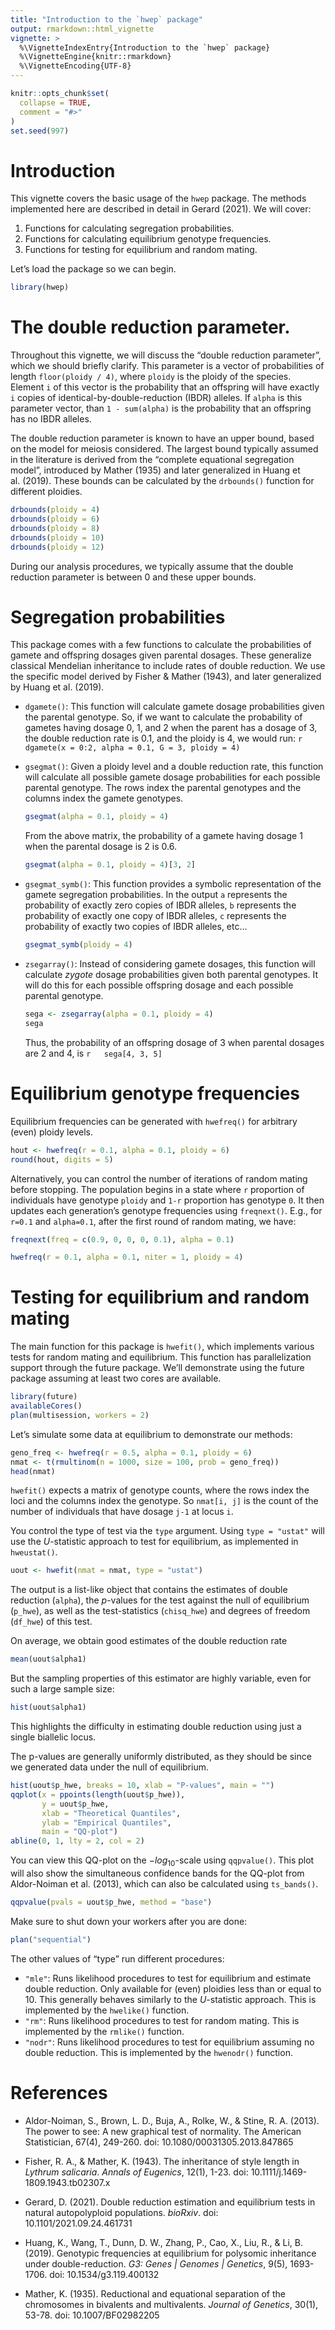 ```yaml
---
title: "Introduction to the `hwep` package"
output: rmarkdown::html_vignette
vignette: >
  %\VignetteIndexEntry{Introduction to the `hwep` package}
  %\VignetteEngine{knitr::rmarkdown}
  %\VignetteEncoding{UTF-8}
---
```


```r
knitr::opts_chunk$set(
  collapse = TRUE,
  comment = "#>"
)
set.seed(997)
```

# Introduction

This vignette covers the basic usage of the `hwep` package. The methods implemented here are described in detail in Gerard (2021). We will cover:

1. Functions for calculating segregation probabilities.
2. Functions for calculating equilibrium genotype frequencies.
3. Functions for testing for equilibrium and random mating.

Let's load the package so we can begin.

```r
library(hwep)
```

# The double reduction parameter. 

Throughout this vignette, we will discuss the "double reduction parameter", which we should briefly clarify. This parameter is a vector of probabilities of length `floor(ploidy / 4)`, where `ploidy` is the ploidy of the species. Element `i` of this vector is the probability that an offspring will have exactly `i` copies of identical-by-double-reduction (IBDR) alleles. If `alpha` is this parameter vector, than `1 - sum(alpha)` is the probability that an offspring has no IBDR alleles. 

The double reduction parameter is known to have an upper bound, based on the model for meiosis considered. The largest bound typically assumed in the literature is derived from the "complete equational segregation model", introduced by Mather (1935) and later generalized in Huang et al. (2019). These bounds can be calculated by the `drbounds()` function for different ploidies.

```r
drbounds(ploidy = 4)
drbounds(ploidy = 6)
drbounds(ploidy = 8)
drbounds(ploidy = 10)
drbounds(ploidy = 12)
```

During our analysis procedures, we typically assume that the double reduction parameter is between 0 and these upper bounds.

# Segregation probabilities

This package comes with a few functions to calculate the probabilities of gamete and offspring dosages given parental dosages. These generalize classical Mendelian inheritance to include rates of double reduction. We use the specific model derived by Fisher & Mather (1943), and later generalized by Huang et al. (2019).

- `dgamete()`: This function will calculate gamete dosage probabilities given the parental genotype. So, if we want to calculate the probability of gametes having dosage 0, 1, and 2 when the parent has a dosage of 3, the double reduction rate is 0.1, and the ploidy is 4, we would run:
    ```r
    dgamete(x = 0:2, alpha = 0.1, G = 3, ploidy = 4)
    ```

- `gsegmat()`: Given a ploidy level and a double reduction rate, this function will calculate all possible gamete dosage probabilities for each possible parental genotype. The rows index the parental genotypes and the columns index the gamete genotypes.

    ```r
    gsegmat(alpha = 0.1, ploidy = 4)
    ```

    From the above matrix, the probability of a gamete having dosage 1 when the parental dosage is 2 is 0.6.
    
    ```r
    gsegmat(alpha = 0.1, ploidy = 4)[3, 2]
    ```

- `gsegmat_symb()`: This function provides a symbolic representation of the gamete segregation probabilities. In the output `a` represents the probability of exactly zero copies of IBDR alleles, `b` represents the probability of exactly one copy of IBDR alleles, `c` represents the probability of exactly two copies of IBDR alleles, etc...

    ```r
    gsegmat_symb(ploidy = 4)
    ```

- `zsegarray()`: Instead of considering gamete dosages, this function will calculate *zygote* dosage probabilities given both parental genotypes. It will do this for each possible offspring dosage and each possible parental genotype.

    ```r
    sega <- zsegarray(alpha = 0.1, ploidy = 4)
    sega
    ```
Thus, the probability of an offspring dosage of 3 when parental dosages are 2 and 4, is
    ```r
    sega[4, 3, 5]
    ```

# Equilibrium genotype frequencies

Equilibrium frequencies can be generated with `hwefreq()` for arbitrary (even) ploidy levels. 

```r
hout <- hwefreq(r = 0.1, alpha = 0.1, ploidy = 6)
round(hout, digits = 5)
```

Alternatively, you can control the number of iterations of random mating before stopping. The population begins in a state where `r` proportion of individuals have genotype `ploidy` and `1-r` proportion has genotype `0`. It then updates each generation's genotype frequencies using `freqnext()`. E.g., for `r=0.1` and `alpha=0.1`, after the first round of random mating, we have:

```r
freqnext(freq = c(0.9, 0, 0, 0, 0.1), alpha = 0.1)
```

```r
hwefreq(r = 0.1, alpha = 0.1, niter = 1, ploidy = 4)
```

# Testing for equilibrium and random mating

The main function for this package is `hwefit()`, which implements various tests for random mating and equilibrium. This function has parallelization support through the future package. We'll demonstrate using the future package assuming at least two cores are available.

```r
library(future)
availableCores()
plan(multisession, workers = 2)
```

Let's simulate some data at equilibrium to demonstrate our methods:
```r
geno_freq <- hwefreq(r = 0.5, alpha = 0.1, ploidy = 6)
nmat <- t(rmultinom(n = 1000, size = 100, prob = geno_freq))
head(nmat)
```

`hwefit()` expects a matrix of genotype counts, where the rows index the loci and the columns index the genotype. So `nmat[i, j]` is the count of the number of individuals that have dosage `j-1` at locus `i`.

You control the type of test via the `type` argument. Using `type = "ustat"` will use the $U$-statistic approach to test for equilibrium, as implemented in `hweustat()`.

```r
uout <- hwefit(nmat = nmat, type = "ustat")
```

The output is a list-like object that contains the estimates of double reduction (`alpha`), the $p$-values for the test against the null of equilibrium (`p_hwe`), as well as the test-statistics (`chisq_hwe`) and degrees of freedom (`df_hwe`) of this test.

On average, we obtain good estimates of the double reduction rate
```r
mean(uout$alpha1)
```
But the sampling properties of this estimator are highly variable, even for such a large sample size:
```r
hist(uout$alpha1)
```

This highlights the difficulty in estimating double reduction using just a single biallelic locus.

The p-values are generally uniformly distributed, as they should be since we generated data under the null of equilibrium.
```r
hist(uout$p_hwe, breaks = 10, xlab = "P-values", main = "")
qqplot(x = ppoints(length(uout$p_hwe)), 
       y = uout$p_hwe, 
       xlab = "Theoretical Quantiles",
       ylab = "Empirical Quantiles",
       main = "QQ-plot")
abline(0, 1, lty = 2, col = 2)
```

You can view this QQ-plot on the $-log_{10}$-scale using `qqpvalue()`. This plot will also show the simultaneous confidence bands for the QQ-plot from Aldor-Noiman et al. (2013), which can also be calculated using `ts_bands()`.
```r
qqpvalue(pvals = uout$p_hwe, method = "base")
```


Make sure to shut down your workers after you are done:
```r
plan("sequential")
```

The other values of "type" run different procedures:

- `"mle"`: Runs likelihood procedures to test for equilibrium and estimate double reduction. Only available for (even) ploidies less than or equal to 10. This generally behaves similarly to the $U$-statistic approach. This is implemented by the `hwelike()` function.
- `"rm"`: Runs likelihood procedures to test for random mating. This is implemented by the `rmlike()` function.
- `"nodr"`: Runs likelihood procedures to test for equilibrium assuming no double reduction. This is implemented by the `hwenodr()` function.

# References

- Aldor-Noiman, S., Brown, L. D., Buja, A., Rolke, W., & Stine, R. A. (2013). The power to see: A new graphical test of normality. The American Statistician, 67(4), 249-260. doi: 10.1080/00031305.2013.847865

- Fisher, R. A., & Mather, K. (1943). The inheritance of style length in *Lythrum salicaria*. *Annals of Eugenics*, 12(1), 1-23. doi: 10.1111/j.1469-1809.1943.tb02307.x

- Gerard, D. (2021). Double reduction estimation and equilibrium tests in natural autopolyploid populations.  *bioRxiv*. doi: 10.1101/2021.09.24.461731

- Huang, K., Wang, T., Dunn, D. W., Zhang, P., Cao, X., Liu, R., & Li, B. (2019). Genotypic frequencies at equilibrium for polysomic inheritance under double-reduction. *G3: Genes | Genomes | Genetics*, 9(5), 1693-1706. doi: 10.1534/g3.119.400132

- Mather, K. (1935). Reductional and equational separation of the chromosomes in bivalents and multivalents. *Journal of Genetics*, 30(1), 53-78. doi: 10.1007/BF02982205

